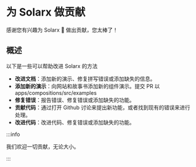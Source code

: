 # 为 Solarx 做贡献

感谢您有兴趣为 Solarx 💖 做出贡献，您太棒了！

## 概述

以下是一些可以帮助改进 Solarx 的方法

- **改进文档**：添加新的演示、修复拼写错误或添加缺失的信息。
- **添加新的演示**：向网站和故事书添加新的组件演示。提交 PR 以apps/compositions/src/examples
- **修复错误**：报告错误、修复错误或添加缺失的功能。
- **贡献代码**：通过打开 Github 讨论来提出新功能，或者找到现有的错误来进行处理。
- **改进代码**：改进代码、修复错误或添加缺失的功能。

:::info

我们欢迎一切贡献，无论大小。

:::

